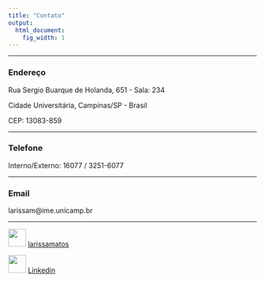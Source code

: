 ```yaml
---
title: "Contato"
output:
  html_document:
    fig_width: 1
---
```


----

### Endereço

Rua Sergio Buarque de Holanda, 651 - Sala: 234

Cidade Universitária, Campinas/SP - Brasil

CEP: 13083-859

----

### Telefone

Interno/Externo: 16077 / 3251-6077

----

### Email

larissam\@ime.unicamp.br

----

![](imagens/git.png){height="36px" width="36px"} [larissamatos](https://github.com/larissamatos) 

![](imagens/Linkedin.png){height="36px" width="36px"} [Linkedin](https://www.linkedin.com/feed/)



